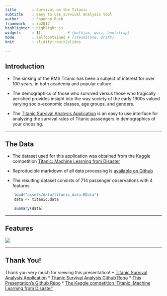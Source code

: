 ```yaml
---
title       : Survival on the Titanic
subtitle    : Easy to use survival analysis tool
author      : Shannon Rush
framework   : io2012
highlighter : highlight.js  
widgets     : []            # {mathjax, quiz, bootstrap}
mode        : selfcontained # {standalone, draft}
knit        : slidify::knit2slides

--- 
```


## Introduction
* The sinking of the RMS Titanic has been a subject of interest for over 100 years, in both academia and popular culture.

* The demographics of those who survived versus those who tragically perished provides insight into the way society of the early 1900s valued varying socio-economic classes, age groups, and genders.

* The [Titanic Survival Analysis Application](https://shanfu.shinyapps.io/DDP_shiny/) is an easy to use interface for analyzing the survival rates of Titanic passengers in demographics of your choosing.

--- 

## The Data
* The dataset used for this application was obtained from the Kaggle competition [Titanic: Machine Learning from Disaster](http://www.kaggle.com/c/titanic-gettingStarted)

* Reproducible markdown of all data processing is [available on Github](https://github.com/shannonrush/DDP_shiny/blob/master/data/data_processing.Rmd) 

* The resulting dataset consists of 714 passenger observations with 4 features
```r
    load("assets/data/titanic_data.RData")
    data <- titanic.data
```
```r
    summary(data)
```

---

## Features
![](assets/img/screenshot.png)

---

## Thank You!
Thank you very much for viewing this presentation! 
* [Titanic Survival Analysis Application](https://shanfu.shinyapps.io/DDP_shiny/)
* [Titanic Survival Analysis Github Repo](https://github.com/shannonrush/DDP_shiny)
* [This Presentation's Github Repo](https://github.com/shannonrush/DDP_slidify)
* [The Kaggle competition 'Titanic: Machine Learning from Disaster'](http://www.kaggle.com/c/titanic-gettingStarted)



